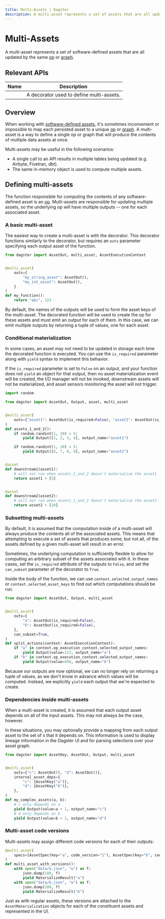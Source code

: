 ```yaml
---
title: Multi-Assets | Dagster
description: A multi-asset represents a set of assets that are all updated by the same op or graph.
---
```


# Multi-Assets

A multi-asset represents a set of software-defined assets that are all updated by the same [op](/concepts/ops-jobs-graphs/ops) or [graph](/concepts/ops-jobs-graphs/graphs).

## Relevant APIs

| Name                                        | Description                              |
| ------------------------------------------- | ---------------------------------------- |
| <PyObject object="multi_asset" decorator /> | A decorator used to define multi-assets. |

## Overview

When working with [software-defined assets](/concepts/assets/software-defined-assets), it's sometimes inconvenient or impossible to map each persisted asset to a unique [op](/concepts/ops-jobs-graphs/ops) or [graph](/concepts/ops-jobs-graphs/graphs). A multi-asset is a way to define a single op or graph that will produce the contents of multiple data assets at once.

Multi-assets may be useful in the following scenarios:

- A single call to an API results in multiple tables being updated (e.g. Airbyte, Fivetran, dbt).
- The same in-memory object is used to compute multiple assets.

## Defining multi-assets

The function responsible for computing the contents of any software-defined asset is an [op](/concepts/ops-jobs-graphs/ops). Multi-assets are responsible for updating multiple assets, so the underlying op will have multiple outputs -- one for each associated asset.

### A basic multi-asset

The easiest way to create a multi-asset is with the <PyObject object="multi_asset" decorator /> decorator. This decorator functions similarly to the <PyObject object="asset" decorator /> decorator, but requires an `outs` parameter specifying each output asset of the function.

```python file=/concepts/assets/multi_assets.py startafter=start_basic_multi_asset endbefore=end_basic_multi_asset
from dagster import AssetOut, multi_asset, AssetExecutionContext


@multi_asset(
    outs={
        "my_string_asset": AssetOut(),
        "my_int_asset": AssetOut(),
    }
)
def my_function():
    return "abc", 123
```

By default, the names of the outputs will be used to form the asset keys of the multi-asset. The decorated function will be used to create the op for these assets and must emit an output for each of them. In this case, we can emit multiple outputs by returning a tuple of values, one for each asset.

### Conditional materialization

In some cases, an asset may not need to be updated in storage each time the decorated function is executed. You can use the `is_required` parameter along with `yield` syntax to implement this behavior.

If the `is_required` parameter is set to `False` on an output, and your function does not `yield` an <PyObject object="Output" /> object for that output, then no asset materialization event will be created, the I/O manager will not be invoked, downstream assets will not be materialized, and asset sensors monitoring the asset will not trigger.

```python file=/concepts/assets/multi_asset_conditional_materialization.py
import random

from dagster import AssetOut, Output, asset, multi_asset


@multi_asset(
    outs={"asset1": AssetOut(is_required=False), "asset2": AssetOut(is_required=False)}
)
def assets_1_and_2():
    if random.randint(1, 10) < 5:
        yield Output([1, 2, 3, 4], output_name="asset1")

    if random.randint(1, 10) < 5:
        yield Output([6, 7, 8, 9], output_name="asset2")


@asset
def downstream1(asset1):
    # will not run when assets_1_and_2 doesn't materialize the asset1
    return asset1 + [5]


@asset
def downstream2(asset2):
    # will not run when assets_1_and_2 doesn't materialize the asset2
    return asset2 + [10]
```

### Subsetting multi-assets

By default, it is assumed that the computation inside of a multi-asset will always produce the contents all of the associated assets. This means that attempting to execute a set of assets that produces some, but not all, of the assets defined by a given multi-asset will result in an error.

Sometimes, the underlying computation is sufficiently flexible to allow for computing an arbitrary subset of the assets associated with it. In these cases, set the `is_required` attribute of the outputs to `False`, and set the `can_subset` parameter of the decorator to `True`.

Inside the body of the function, we can use `context.selected_output_names` or `context.selected_asset_keys` to find out which computations should be run.

```python file=/concepts/assets/multi_assets.py startafter=start_subsettable_multi_asset endbefore=end_subsettable_multi_asset
from dagster import AssetOut, Output, multi_asset


@multi_asset(
    outs={
        "a": AssetOut(is_required=False),
        "b": AssetOut(is_required=False),
    },
    can_subset=True,
)
def split_actions(context: AssetExecutionContext):
    if "a" in context.op_execution_context.selected_output_names:
        yield Output(value=123, output_name="a")
    if "b" in context.op_execution_context.selected_output_names:
        yield Output(value=456, output_name="b")
```

Because our outputs are now optional, we can no longer rely on returning a tuple of values, as we don't know in advance which values will be computed. Instead, we explicitly `yield` each output that we're expected to create.

### Dependencies inside multi-assets

When a multi-asset is created, it is assumed that each output asset depends on all of the input assets. This may not always be the case, however.

In these situations, you may optionally provide a mapping from each output asset to the set of <PyObject object="AssetKey" />s that it depends on. This information is used to display lineage information in the Dagster UI and for parsing selections over your asset graph.

```python file=/concepts/assets/multi_assets.py startafter=start_asset_deps_multi_asset endbefore=end_asset_deps_multi_asset
from dagster import AssetKey, AssetOut, Output, multi_asset


@multi_asset(
    outs={"c": AssetOut(), "d": AssetOut()},
    internal_asset_deps={
        "c": {AssetKey("a")},
        "d": {AssetKey("b")},
    },
)
def my_complex_assets(a, b):
    # c only depends on a
    yield Output(value=a + 1, output_name="c")
    # d only depends on b
    yield Output(value=b + 1, output_name="d")
```

### Multi-asset code versions

Multi-assets may assign different code versions for each of their outputs:

```python file=/concepts/assets/code_versions.py startafter=start_multi_asset endbefore=end_multi_asset
@multi_asset(
    specs=[AssetSpec(key="a", code_version="1"), AssetSpec(key="b", code_version="2")]
)
def multi_asset_with_versions():
    with open("data/a.json", "w") as f:
        json.dump(100, f)
        yield MaterializeResult("a")
    with open("data/b.json", "w") as f:
        json.dump(200, f)
        yield MaterializeResult("b")
```

Just as with regular assets, these versions are attached to the `AssetMaterialization` objects for each of the constituent assets and represented in the UI.
